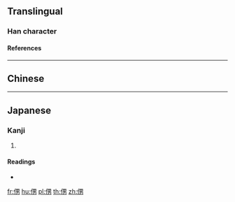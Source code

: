 {{character info/new}}
==Translingual==

===Han character===
{{Han char|rn=9|rad=人|as=07|sn=9|four=26227|canj=OWKS|ids=⿰亻男}}

====References====
{{Han ref|kx=0103.280|dkj=00655|dj=0219.070|hdz=10162.020|uh=4FBD}}

----

==Chinese==
{{zh-see|男|v}}

----

==Japanese==

===Kanji===
{{ja-kanji|grade=|rs=人07}}

# {{defn|lang=ja|sort=人07}}

====Readings====
* {{ja-readings|on=[[だん]] (dan), [[なん]] (nan)|kun=[[おとこ]] (otoko)}}

[[fr:侽]]
[[hu:侽]]
[[pl:侽]]
[[th:侽]]
[[zh:侽]]